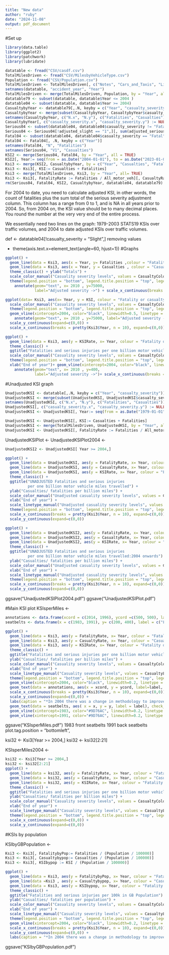 ```yaml
---
title: "New data"
author: "ruby"
date: "2024-11-08"
output: pdf_document
---
```

#Set up
```r
library(data.table)
library(ggplot2)
library(patchwork)
library(lubridate)
```

```r
datatable <- fread("CSV/casdf.csv")
TotalMilesDriven <- fread("CSV/MilesbyVehicleType.csv")
Population <- fread("CSV/Population.csv")
TotalMilesDriven <- TotalMilesDriven[, c("Notes", "Cars_and_Taxis", "Light_commercial_veh", "Heavy_goods_veh",  "Total_other_veh", "Other_veh:Motorcycles", "Other_veh:Buses_and_coaches"):=NULL]
setnames(datatable, "accident_year", "Year")
TotalMilesDriven <- merge(TotalMilesDriven, Population, by = "Year", all= TRUE)
datatable79 <- subset(datatable, datatable$Year <= 2004 )
datatable04 <- subset(datatable, datatable$Year >= 2004)
CasualtybyYear <- datatable79[,.N, keyby = c("Year", "casualty_severity")]
CasualtybyYear <- merge(subset(CasualtybyYear, CasualtybyYear$casualty_severity == "Fatal"), subset(CasualtybyYear, CasualtybyYear$casualty_severity == "Serious"), by = "Year", all = TRUE)
setnames(CasualtybyYear, c("N.x", "N.y"), c("Fatalities", "Casualties"))
CasualtybyYear[, c("casualty_severity.x", "casualty_severity.y") := NULL][, Year:= seq(from = as.Date("1979-01-01"), to = as.Date("2004-01-01"), by = "year")]
Serious04 <- subset(datatable04, datatable04$casualty_severity != "Fatal")
Serious04 <- Serious04[!adjusted_slight == "1",][, sum(adjusted_serious), keyby = "Year"]
Fatal04 <- subset(datatable04, datatable04$casualty_severity == "Fatal")
Fatal04 <- Fatal04[, .N, keyby = c("Year")]
setnames(Fatal04, "N", "Fatalities")
setnames(Serious04, "V1", "Casualties")
KSI2 <- merge(Serious04, Fatal04, by = "Year", all = TRUE)
KSI2[, Year:= seq(from = as.Date("2004-01-01"), to = as.Date("2023-01-01"), by = "year")]
Ksi3 <- merge(KSI2, CasualtybyYear, by = c("Year", "Casualties", "Fatalities"), all = TRUE)
Ksi3 <- Ksi3[, KSI:= Casualties + Fatalities]
Ksi3 <- merge(TotalMilesDriven, Ksi3, by = "Year", all= TRUE)
Ksi3 <- Ksi3[, FatalityRate := Fatalities / All_motor_veh][, CasualtyRate := Casualties / All_motor_veh][, KSIRate := KSI / All_motor_veh][!is.na(Fatalities),][, Year:= year(Year)]
rm(Serious04, Fatal04, KSI2, CasualtybyYear, datatable04, datatable79)
```

For 2004 to date, you need to calculate adjusted KSI, in other words, the count of fatalities plus the sum total of the serious severity adjustment column.  This column has a range from 0 to 1, and is NA in all years prior to 2004.  So, from 2004 on, the KSI value should be to many decimal places.  You round the number at the very very end of the entire process.

We essentially need two lines on the graph: 1979-2003 STATS19 KSIs over traffic volumes, and 2004 to date adjusted KSIs over traffic volumes.

def <- datatable04[!casualty_severity = "Slight",] removing values

+
  theme(axis.text.x=element_text(angle=60, hjust=1))
#Graphs 
```r
ggplot() +
  geom_line(data = Ksi3, aes(x = Year, y= Fatalities ,colour = "Fatality (killed)") ) +
  geom_line(data = Ksi3, aes(x = Year, y = Casualties , colour = "Casualty (serious injury)")) +
  theme_classic() + ylab("Totals") +
  scale_color_manual("Casuality severity levels", values = CasualtyColours) + xlab("End of year") +
  theme(legend.position = "bottom", legend.title.position = "top", legend.text.position = "bottom", legend.key = element_rect(fill = "white", colour = "black"), axis.text.x=element_text(angle=60, hjust=1)) + geom_vline(xintercept=2004, color="black", linewidth =0.5, linetype = "dashed") +
    annotate(geom="text", x= 2010 , y=75000, 
             label="Adjusted severity ->") + scale_x_continuous(breaks = pretty(Ksi3$Year, n = 10), expand=c(0,0))

```

```r
ggplot(data= Ksi3, aes(x= Year, y = KSI, colour = "Fatality or casualty (killed or seriously injured)")) + geom_line()+ theme_classic() + ggtitle("Annual KSI's") + ylab("Totals") + 
  scale_color_manual("Casuality severity levels", values = CasualtyColours) + xlab("End of year") +
  theme(legend.position = "bottom", legend.title.position = "top", legend.text.position = "bottom", legend.key = element_rect(fill = "white", colour = "black"), axis.text.x=element_text(angle=60, hjust=1)) + 
  geom_vline(xintercept=2004, color="black", linewidth=0.5, linetype = "dashed")+
    annotate(geom="text", x= 2010 , y=75000, label="Adjusted severity ->") +
  scale_y_continuous(expand=c(0,0)) +
  scale_x_continuous(breaks = pretty(Ksi3$Year, n = 10), expand=c(0,0))
```
```r
ggplot() + 
  geom_line(data = Ksi3, aes(y = KSIRate, x= Year, colour = "Fatality or casualty (killed or seriously injured)"))+
  theme_classic() + 
  ggtitle("Fatalities and serious injuries per one billion motor vehicle miles") + ylab("Rate") + 
  scale_color_manual("Casuality severity levels", values = CasualtyColours) +
  theme(legend.position = "bottom", legend.title.position = "top", legend.text.position = "bottom", legend.key = element_rect(fill = "white", colour = "black"), axis.text.x=element_text(angle=60, hjust=1)) + 
  xlab("End of year")+ geom_vline(xintercept=2004, color="black", linewidth=0.5, linetype = "dashed") +
    annotate(geom="text", x= 2010 , y=400, 
             label="Adjusted severity ->")+ scale_x_continuous(breaks = pretty(Ksi3$Year, n = 10), expand=c(0,0))
```
#Unadjusted KSI graph
```r
UnadjustedKSI <- datatable[,.N, keyby = c("Year", "casualty_severity")]
UnadjustedKSI <- merge(subset(UnadjustedKSI, UnadjustedKSI$casualty_severity == "Fatal"), subset(UnadjustedKSI, UnadjustedKSI$casualty_severity == "Serious"), by = "Year", all = TRUE)
setnames(UnadjustedKSI, c("N.x", "N.y"), c("Fatalities", "Casualties"))
UnadjustedKSI[, c("casualty_severity.x", "casualty_severity.y") := NULL]
UnadjustedKSI <- UnadjustedKSI[, Year:= seq(from = as.Date("1979-01-01"), to = as.Date("2023-01-01"), by = "year")]
```

```r
UnadjustedKSI <- UnadjustedKSI[, KSI:= Casualties + Fatalities]
UnadjustedKSI <- merge(TotalMilesDriven, UnadjustedKSI, by = "Year", all= TRUE)
UnadjustedKSI <- UnadjustedKSI[, FatalityRate := Fatalities / All_motor_veh][, CasualtyRate := Casualties / All_motor_veh][, KSIRate := KSI / All_motor_veh][!is.na(Fatalities),][, Year:= year(Year)]
```

UnadjustedKSIPlot <- 
UnadjustedKSIPlot2004 <- 
```r
UnadjustedKSI2 <- UnadjustedKSI[ Year >= 2004,]

ggplot() + 
  geom_line(data = UnadjustedKSI, aes(y = FatalityRate, x= Year, colour = "Fatality (killed)", linetype = "Fatality (killed)")) + 
  geom_line(data = UnadjustedKSI, aes(y = CasualtyRate, x= Year, colour = "Casualty (serious injury)", linetype = "Casualty (serious injury)")) + 
  geom_line(data = UnadjustedKSI, aes(y = KSIRate, x= Year, colour = "Fatality or casualty (killed or seriously injured)", linetype = "Fatality or casualty (killed or seriously injured)")) +
  theme_classic() + 
  ggtitle("UNADJUSTED Fatalities and serious injuries 
          per one billion motor vehicle miles travelled") + 
  ylab("Casualties/ fatalities per billion miles") + 
  scale_color_manual("Unadjusted casuality severity levels", values = CasualtyColours) + 
  xlab("End of year") + 
  scale_linetype_manual("Unadjusted casuality severity levels", values = CasualtyLines) +
  theme(legend.position = "bottom", legend.title.position = "top", legend.text.position = "top", legend.key = element_rect(fill = "white", colour = "black", ), axis.text.x=element_text(angle=60, hjust=1), plot.title = element_text(face = "bold", hjust = 0.5), plot.caption = element_text(hjust = 0, face = "italic")) + 
  scale_x_continuous(breaks = pretty(Ksi3$Year, n = 10), expand=c(0,0)) + 
  scale_y_continuous(expand=c(0,0)) 

ggplot() + 
  geom_line(data = UnadjustedKSI2, aes(y = FatalityRate, x= Year, colour = "Fatality (killed)", linetype = "Fatality (killed)")) + 
  geom_line(data = UnadjustedKSI2, aes(y = CasualtyRate, x= Year, colour = "Casualty (serious injury)", linetype = "Casualty (serious injury)")) + 
  geom_line(data = UnadjustedKSI2, aes(y = KSIRate, x= Year, colour = "Fatality or casualty (killed or seriously injured)", linetype = "Fatality or casualty (killed or seriously injured)")) +
  theme_classic() + 
  ggtitle("UNADJUSTED Fatalities and serious injuries 
          per one billion motor vehicle miles travelled:2004 onwards") + 
  ylab("Casualties/ fatalities per billion miles") + 
  scale_color_manual("Unadjusted casuality severity levels", values = CasualtyColours) + 
  xlab("End of year") + 
  scale_linetype_manual("Unadjusted casuality severity levels", values = CasualtyLines) +
  theme(legend.position = "bottom", legend.title.position = "top", legend.text.position = "top", legend.key = element_rect(fill = "white", colour = "black", ), axis.text.x=element_text(angle=60, hjust=1), plot.title = element_text(face = "bold", hjust = 0.5), plot.caption = element_text(hjust = 0, face = "italic")) + 
  scale_x_continuous(breaks = pretty(Ksi3$Year, n = 10), expand=c(0,0)) + 
  scale_y_continuous(expand=c(0,0)) 


```
ggsave("UnadjustedKSIPlot2004.pdf")
ggsave("UnadjustedKSIPlot.pdf")

#Main KSI plot
KSIsperMiles <- 
```r
annotations <- data.frame(xcord = c(2014, 1996), ycord =c(500, 500), label = c("Adjusted*", "Unadjusted*"))
seatbelts <- data.frame(x = c(1983, 1991), y= c(200, 400), label = c("Front seatbelts", "Rear seatbelts"))

ggplot() + 
  geom_line(data = Ksi3, aes(y = FatalityRate, x= Year, colour = "Fatality (killed)", linetype = "Fatality (killed)")) + 
  geom_line(data = Ksi3, aes(y = CasualtyRate, x= Year, colour = "Casualty (serious injury)", linetype = "Casualty (serious injury)")) + 
  geom_line(data = Ksi3, aes(y = KSIRate, x= Year, colour = "Fatality or casualty (killed or seriously injured)", linetype = "Fatality or casualty (killed or seriously injured)")) +
  theme_classic() + 
  ggtitle("Fatalities and serious injuries per one billion motor vehicle miles travelled") + 
  ylab("Casualties/ fatalities per billion miles") + 
  scale_color_manual("Casuality severity levels", values = CasualtyColours) + 
  xlab("End of year") + 
  scale_linetype_manual("Casuality severity levels", values = CasualtyLines) +
  theme(legend.position = "bottom", legend.title.position = "top", legend.text.position = "top", legend.key = element_rect(fill = "white", colour = "black", ), axis.text.x=element_text(angle=60, hjust=1), plot.title = element_text(face = "bold", hjust = 0.5), plot.caption = element_text(hjust = 0, face = "italic")) +
  geom_vline(xintercept=2004, color="black", linewidth=0.2, linetype = "dashed") +
  geom_text(data = annotations, aes(x = xcord, y = ycord, label=label, fontface = "italic")) + 
  scale_x_continuous(breaks = pretty(Ksi3$Year, n = 10), expand=c(0,0)) + 
  scale_y_continuous(expand=c(0,0)) +
  labs(caption = "*In 2004 there was a change in methodology to improve the accuracy of the seriousness \n of injuries reported, adjusted severity rates are the result of this.") + 
  geom_text(data = seatbelts, aes( x = x, y = y, label = label), check_overlap = TRUE, size = 3, size.unit = "mm") +
  geom_vline(xintercept=1983, color="#9D76AC", linewidth=0.2, linetype = "dotted") +
  geom_vline(xintercept=1991, color="#9D76AC", linewidth=0.2, linetype = "dotted")

```
ggsave("KSIsperMiles.pdf")
1983 front seatbelts
1991 back seatbelts 
plot.tag.position = "bottomleft",

ksi32 <- Ksi3[Year >= 2004,]
ksi32 <- ksi32[2:21]

KSIsperMiles2004 <- 
```r
ksi32 <- Ksi3[Year >= 2004,]
ksi32 <- ksi32[2:21]
ggplot() + 
  geom_line(data = ksi32, aes(y = FatalityRate, x= Year, colour = "Fatality (killed)", linetype = "Fatality (killed)")) + 
  geom_line(data = ksi32, aes(y = CasualtyRate, x= Year, colour = "Casualty (serious injury)", linetype = "Casualty (serious injury)")) + 
  geom_line(data = ksi32, aes(y = KSIRate, x= Year, colour = "Fatality or casualty (killed or seriously injured)", linetype = "Fatality or casualty (killed or seriously injured)")) +
  theme_classic() + 
  ggtitle("Fatalities and serious injuries per one billion motor vehicle miles travelled: 2004-2023") + 
  ylab("Casualties/ fatalities per billion miles") + 
  scale_color_manual("Casuality severity levels", values = CasualtyColours) + 
  xlab("End of year") + 
  scale_linetype_manual("Casuality severity levels", values = CasualtyLines) +
  theme(legend.position = "bottom", legend.title.position = "top", legend.text.position = "top", legend.key = element_rect(fill = "white", colour = "black", ), axis.text.x=element_text(angle=60, hjust=1), plot.title = element_text(face = "bold", hjust = 0.5), plot.caption = element_text(hjust = 0, face = "italic"))  + 
  scale_x_continuous(expand=c(0,0)) + 
  scale_y_continuous(expand=c(0,0)) 
```
#KSIs by population

KSIbyGBPopulation <- 
```r
Ksi3 <- Ksi3[, FatalitybyPop:= Fatalities / (Population / 100000)]
Ksi3 <- Ksi3[, Casualtybypop:= Casualties / (Population / 100000)]
Ksi3 <- Ksi3[, KSIbypop := KSI / (Population / 100000)]

ggplot() + 
  geom_line(data = Ksi3, aes(y = FatalitybyPop, x= Year, colour = "Fatality (killed)", linetype = "Fatality (killed)")) + 
  geom_line(data =Ksi3 , aes(y = Casualtybypop, x= Year, colour = "Casualty (serious injury)", linetype = "Casualty (serious injury)")) + 
  geom_line(data = Ksi3, aes(y = KSIbypop, x= Year, colour = "Fatality or casualty (killed or seriously injured)", linetype = "Fatality or casualty (killed or seriously injured)")) +
  theme_classic() + 
  ggtitle("Fatalities and serious injuries per 100k in GB Population") + 
  ylab("Casualties/ fatalities per population") + 
  scale_color_manual("Casuality severity levels", values = CasualtyColours) + 
  xlab("End of year") + 
  scale_linetype_manual("Casuality severity levels", values = CasualtyLines) +
  theme(legend.position = "bottom", legend.title.position = "top", legend.text.position = "top", legend.key = element_rect(fill = "white", colour = "black", ), axis.text.x=element_text(angle=60, hjust=1), plot.title = element_text(face = "bold", hjust = 0.5), plot.caption = element_text(hjust = 0, face = "italic")) +
  geom_vline(xintercept=2004, color="black", linewidth=0.2, linetype = "dashed")  + 
  scale_x_continuous(breaks = pretty(Ksi3$Year, n = 10), expand=c(0,0)) + 
  scale_y_continuous(expand=c(0,0)) +
  labs(caption = "*In 2004 there was a change in methodology to improve the accuracy of the seriousness \n of injuries reported, adjusted severity rates are the result of this.")

```
ggsave("KSIbyGBPopulation.pdf")
